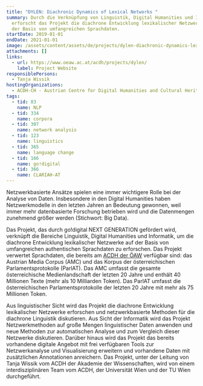 ```yaml
---
title: "DYLEN: Diachronic Dynamics of Lexical Networks "
summary: Durch die Verknüpfung von Linguistik, Digital Humanities und Informatik
  erforscht das Projekt die diachrone Entwicklung lexikalischer Netzwerke auf
  der Basis von umfangreichen Sprachdaten.
startDate: 2019-01-01
endDate: 2021-01-01
image: /assets/content/assets/de/projects/dylen-diachronic-dynamics-lexical-networks/acdh_projects_dylen_logo.png
attachments: []
links:
  - url: https://www.oeaw.ac.at/acdh/projects/dylen/
    label: Project Website
responsiblePersons:
  - Tanja Wissik
hostingOrganizations:
  - ACDH-CH - Austrian Centre for Digital Humanities and Cultural Heritage
tags:
  - tid: 83
    name: NLP
  - tid: 334
    name: corpora
  - tid: 307
    name: network analysis
  - tid: 123
    name: linguistics
  - tid: 365
    name: language change
  - tid: 166
    name: go!digital
  - tid: 366
    name: CLARIAH-AT
---
```

Netzwerkbasierte Ansätze spielen eine immer wichtigere Rolle bei der Analyse von Daten. Insbesondere in den Digital Humanities haben Netzwerkmodelle in den letzten Jahren an Bedeutung gewonnen, weil immer mehr datenbasierte Forschung betrieben wird und die Datenmengen zunehmend größer werden (Stichwort: Big Data).

Das Projekt, das durch go!digital NEXT GENERATION gefördert wird, verknüpft die Bereiche Linguistik, Digital Humanities und Informatik, um die diachrone Entwicklung lexikalischer Netzwerke auf der Basis von umfangreichen authentischen Sprachdaten zu erforschen. Das Projekt verwertet Sprachdaten, die bereits am [ACDH der ÖAW](https://www.oeaw.ac.at/acdh/) verfügbar sind: das Austrian Media Corpus (AMC) und das Korpus der österreichischen Parlamentsprotokolle (ParlAT). Das AMC umfasst die gesamte österreichische Medienlandschaft der letzten 20 Jahre und enthält 40 Millionen Texte (mehr als 10 Milliarden Token). Das ParlAT umfasst die österreichischen Parlamentsprotokolle der letzten 20 Jahre mit mehr als 75 Millionen Token.

Aus linguistischer Sicht wird das Projekt die diachrone Entwicklung lexikalischer Netzwerke erforschen und netzwerkbasierte Methoden für die diachrone Linguistik diskutieren. Aus Sicht der Informatik wird das Projekt Netzwerkmethoden auf große Mengen linguistischer Daten anwenden und neue Methoden zur automatischen Analyse und zum Vergleich dieser Netzwerke diskutieren. Darüber hinaus wird das Projekt das bereits vorhandene digitale Angebot mit frei verfügbaren Tools zur Netzwerkanalyse und Visualisierung erweitern und vorhandene Daten mit zusätzlichen Annotationen anreichern. Das Projekt, unter der Leitung von Tanja Wissik vom ACDH der Akademie der Wissenschaften, wird von einem interdisziplinären Team vom ACDH, der Universität Wien und der TU Wien durchgeführt.
